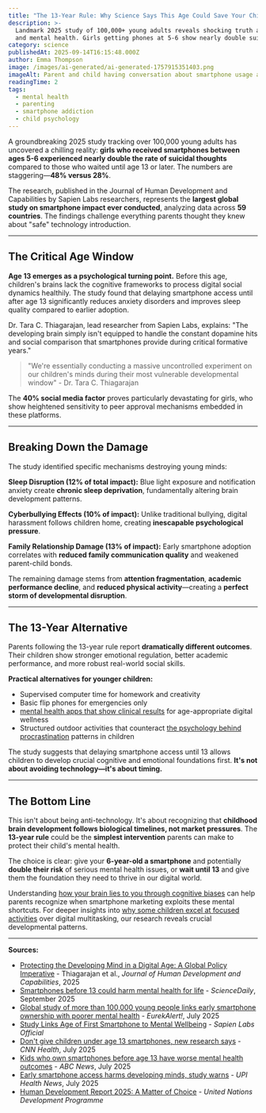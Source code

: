 ```yaml
---
title: "The 13-Year Rule: Why Science Says This Age Could Save Your Child's Mental Health"
description: >-
  Landmark 2025 study of 100,000+ young adults reveals shocking truth about early smartphone access
  and mental health. Girls getting phones at 5-6 show nearly double suicidal thoughts.
category: science
publishedAt: 2025-09-14T16:15:48.000Z
author: Emma Thompson
image: /images/ai-generated/ai-generated-1757915351403.png
imageAlt: Parent and child having conversation about smartphone usage and mental health
readingTime: 2
tags:
  - mental health
  - parenting
  - smartphone addiction
  - child psychology
---
```


A groundbreaking 2025 study tracking over 100,000 young adults has uncovered a chilling reality: **girls who received smartphones between ages 5-6 experienced nearly double the rate of suicidal thoughts** compared to those who waited until age 13 or later. The numbers are staggering—**48% versus 28%**.

The research, published in the Journal of Human Development and Capabilities by Sapien Labs researchers, represents the **largest global study on smartphone impact ever conducted**, analyzing data across **59 countries**. The findings challenge everything parents thought they knew about "safe" technology introduction.

---

## The Critical Age Window

**Age 13 emerges as a psychological turning point.** Before this age, children's brains lack the cognitive frameworks to process digital social dynamics healthily. The study found that delaying smartphone access until after age 13 significantly reduces anxiety disorders and improves sleep quality compared to earlier adoption.

Dr. Tara C. Thiagarajan, lead researcher from Sapien Labs, explains: "The developing brain simply isn't equipped to handle the constant dopamine hits and social comparison that smartphones provide during critical formative years."

> "We're essentially conducting a massive uncontrolled experiment on our children's minds during their most vulnerable developmental window" - Dr. Tara C. Thiagarajan

The **40% social media factor** proves particularly devastating for girls, who show heightened sensitivity to peer approval mechanisms embedded in these platforms.

---

## Breaking Down the Damage

The study identified specific mechanisms destroying young minds:

**Sleep Disruption (12% of total impact):** Blue light exposure and notification anxiety create **chronic sleep deprivation**, fundamentally altering brain development patterns.

**Cyberbullying Effects (10% of impact):** Unlike traditional bullying, digital harassment follows children home, creating **inescapable psychological pressure**.

**Family Relationship Damage (13% of impact):** Early smartphone adoption correlates with **reduced family communication quality** and weakened parent-child bonds.

The remaining damage stems from **attention fragmentation**, **academic performance decline**, and **reduced physical activity**—creating a **perfect storm of developmental disruption**.

---

## The 13-Year Alternative

Parents following the 13-year rule report **dramatically different outcomes**. Their children show stronger emotional regulation, better academic performance, and more robust real-world social skills.

**Practical alternatives for younger children:**

- Supervised computer time for homework and creativity
- Basic flip phones for emergencies only
- [mental health apps that show clinical results](/health/mental-health-apps-show-clinical-results) for age-appropriate digital wellness
- Structured outdoor activities that counteract [the psychology behind procrastination](/psychology/the-psychology-behind-why-we-procrastinate-even-when-we-know) patterns in children

The study suggests that delaying smartphone access until 13 allows children to develop crucial cognitive and emotional foundations first. **It's not about avoiding technology—it's about timing.**

---

## The Bottom Line

This isn't about being anti-technology. It's about recognizing that **childhood brain development follows biological timelines, not market pressures**. The **13-year rule** could be the **simplest intervention** parents can make to protect their child's mental health.

The choice is clear: give your **6-year-old a smartphone** and potentially **double their risk** of serious mental health issues, or **wait until 13** and give them the foundation they need to thrive in our digital world.

Understanding [how your brain lies to you through cognitive biases](/psychology/your-brain-lies-to-you-cognitive-biases-2025) can help parents recognize when smartphone marketing exploits these mental shortcuts. For deeper insights into [why some children excel at focused activities](/psychology/why-introverts-excel-at-deep-work-psychology-research-2025) over digital multitasking, our research reveals crucial developmental patterns.

---

**Sources:**

- [Protecting the Developing Mind in a Digital Age: A Global Policy Imperative](https://www.tandfonline.com/doi/full/10.1080/19452829.2025.2518313) - Thiagarajan et al., _Journal of Human Development and Capabilities_, 2025
- [Smartphones before 13 could harm mental health for life](https://www.sciencedaily.com/releases/2025/09/250906013448.htm) - _ScienceDaily_, September 2025
- [Global study of more than 100,000 young people links early smartphone ownership with poorer mental health](https://www.eurekalert.org/news-releases/1091598) - _EurekAlert!_, July 2025
- [Study Links Age of First Smartphone to Mental Wellbeing](https://sapienlabs.org/whats_new/study-out-from-sapien-labs-links-age-of-first-smartphone-to-mental-wellbeing/) - _Sapien Labs Official_
- [Don't give children under age 13 smartphones, new research says](https://www.cnn.com/2025/07/21/health/smartphones-not-safe-preteens-wellness) - _CNN Health_, July 2025
- [Kids who own smartphones before age 13 have worse mental health outcomes](https://abcnews.go.com/GMA/Family/kids-smartphones-age-13-worse-mental-health-outcomes/story?id=123961082) - _ABC News_, July 2025
- [Early smartphone access harms developing minds, study warns](https://www.upi.com/Health_News/2025/07/22/smatphone-children-development-problems/6241753214133/) - _UPI Health News_, July 2025
- [Human Development Report 2025: A Matter of Choice](https://www.undp.org/sites/g/files/zskgke326/files/2025-05/human_development_report_2025.pdf) - _United Nations Development Programme_
